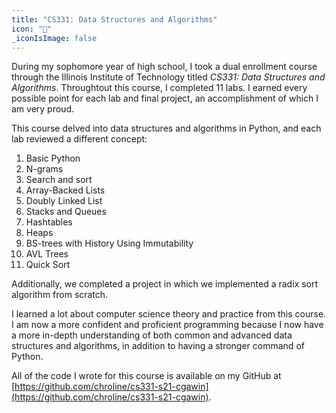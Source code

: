```yaml
---
title: "CS331: Data Structures and Algorithms"
icon: "🗼"
_iconIsImage: false
---
```


During my sophomore year of high school, I took a dual enrollment course through the Illinois Institute of Technology titled *CS331: Data Structures and Algorithms*. Throughtout this course, I completed 11 labs. I earned every possible point for each lab and final project, an accomplishment of which I am very proud.

This course delved into data structures and algorithms in Python, and each lab reviewed a different concept:

1. Basic Python
2. N-grams
3. Search and sort
4. Array-Backed Lists
5. Doubly Linked List
6. Stacks and Queues
7. Hashtables
8. Heaps
9. BS-trees with History Using Immutability
10. AVL Trees
11. Quick Sort

Additionally, we completed a project in which we implemented a radix sort algorithm from scratch.

I learned a lot about computer science theory and practice from this course. I am now a more confident and proficient programming because I now have a more in-depth understanding of both common and advanced data structures and algorithms, in addition to having a stronger command of Python.

All of the code I wrote for this course is available on my GitHub at [https://github.com/chroline/cs331-s21-cgawin](https://github.com/chroline/cs331-s21-cgawin).